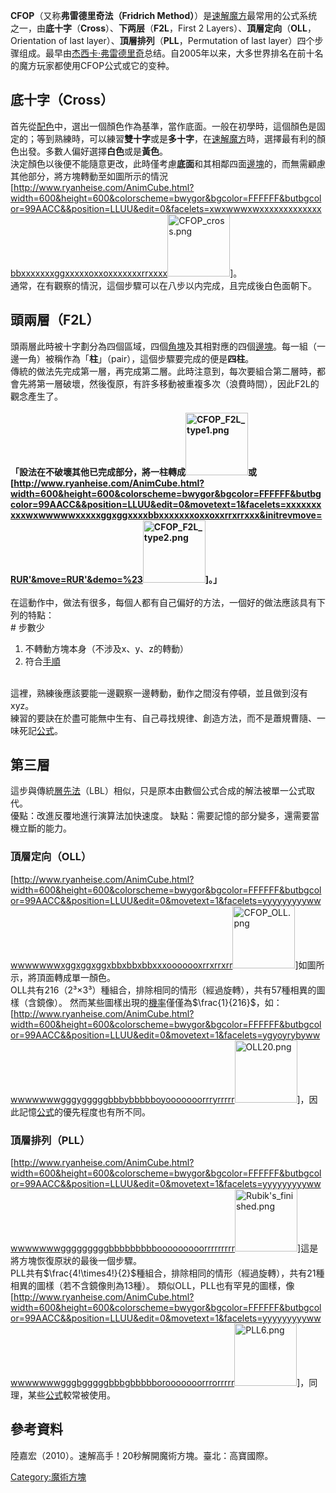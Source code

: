 '''CFOP'''（又称'''弗雷德里奇法（Fridrich Method）'''）是[[速解魔方|速解魔方]]最常用的公式系统之一，由'''底十字'''（'''Cross'''）、'''下两层'''（'''F2L'''，First 2 Layers）、'''頂層定向'''（'''OLL'''，Orientation of last layer）、'''頂層排列'''（'''PLL'''，Permutation of last layer）四个步骤组成。最早由[[杰西卡·弗雷德里奇|杰西卡·弗雷德里奇]]总结。自2005年以来，大多世界排名在前十名的魔方玩家都使用CFOP公式或它的变种。

==底十字（Cross）==
首先從[[魔術方塊|配色]]中，選出一個顏色作為基準，當作底面。一般在初學時，這個顏色是固定的；等到熟練時，可以練習'''雙十字'''或是'''多十字'''，在[[速解魔方|速解魔方]]時，選擇最有利的顏色出發。多數人偏好選擇'''白色'''或是'''黃色'''。<br />
決定顏色以後便不能隨意更改，此時僅考慮'''底面'''和其相鄰四面[[邊_(魔術方塊)|邊塊]]的，而無需顧慮其他部分，將方塊轉動至如圖所示的情況
[http://www.ryanheise.com/AnimCube.html?width=600&height=600&colorscheme=bwygor&bgcolor=FFFFFF&butbgcolor=99AACC&&position=LLUU&edit=0&facelets=xwxwwwxwxxxxxxxxxxxxxbbxxxxxxxggxxxxxoxxoxxxxxxxrrxxxx[[Image:CFOP_cross.png|100px]]]。<br />
通常，在有觀察的情況，這個步驟可以在八步以内完成，且完成後白色面朝下。

==頭兩層（F2L）==
頭兩層此時被十字劃分為四個區域，四個[[魔術方塊|角塊]]及其相對應的四個[[邊_(魔術方塊)|邊塊]]。每一組（一邊一角）被稱作為「'''柱'''」（pair），這個步驟要完成的便是'''四柱'''。<br />
傳統的做法先完成第一層，再完成第二層。此時注意到，每次要組合第二層時，都會先將第一層破壞，然後復原，有許多移動被重複多次（浪費時間），因此F2L的觀念產生了。<br /><br />
'''「設法在不破壞其他已完成部分，將一柱轉成[http://www.ryanheise.com/AnimCube.html?width=600&height=600&colorscheme=bwygor&bgcolor=FFFFFF&butbgcolor=99AACC&&position=LLUU&edit=0&movetext=1&facelets=xxxxxxxxxxwxwwwwwxxxxxggxggxxxxbbxxxxxxxoxxoxxrrxrrxxx&initrevmove=URU'R'&move=URU'R'&demo=%23 [[Image:CFOP_F2L_type1.png|100px]]]或[http://www.ryanheise.com/AnimCube.html?width=600&height=600&colorscheme=bwygor&bgcolor=FFFFFF&butbgcolor=99AACC&&position=LLUU&edit=0&movetext=1&facelets=xxxxxxxxxxwxwwwwwxxxxxggxggxxxxbbxxxxxxxoxxoxxrrxrrxxx&initrevmove=RUR'&move=RUR'&demo=%23[[Image:CFOP_F2L_type2.png|100px]]]。」'''<br /><br />
在這動作中，做法有很多，每個人都有自己偏好的方法，一個好的做法應該具有下列的特點：<br />
# 步數少
# 不轉動方塊本身（不涉及x、y、z的轉動）
# 符合[[手順|手順]]<br /><br />
這裡，熟練後應該要能一邊觀察一邊轉動，動作之間沒有停頓，並且做到沒有xyz。<br />
練習的要訣在於盡可能無中生有、自己尋找規律、創造方法，而不是蕭規曹隨、一味死記[http://www.speedsolving.com/wiki/index.php/F2L 公式]{{Wayback|url=http://www.ryanheise.com/AnimCube.html?width=600&height=600&colorscheme=bwygor&bgcolor=FFFFFF&butbgcolor=99AACC&&position=LLUU&edit=0&facelets=xwxwwwxwxxxxxxxxxxxxxbbxxxxxxxggxxxxxoxxoxxxxxxxrrxxxx[[Image:CFOP |date=20190215173203 }}。<br />

==第三層==
這步與傳統[[速解魔方|層先法]]（LBL）相似，只是原本由數個公式合成的解法被單一公式取代。<br />
優點：改進反覆地進行演算法加快速度。
缺點：需要記憶的部分變多，還需要當機立斷的能力。<br />

===頂層定向（OLL）===
[http://www.ryanheise.com/AnimCube.html?width=600&height=600&colorscheme=bwygor&bgcolor=FFFFFF&butbgcolor=99AACC&&position=LLUU&edit=0&movetext=1&facelets=yyyyyyyyywwwwwwwwwxggxggxggxbbxbbxbbxxxooooooxrrxrrxrr[[Image:CFOP_OLL.png|100px]]]如圖所示，將頂面轉成單一顏色。<br />
OLL共有216（2³×3³）種組合，排除相同的情形（經過旋轉），共有57種相異的圖樣（含鏡像）。
然而某些圖樣出現的[[機率|機率]]僅僅為<math>\frac{1}{216}</math>，如：[http://www.ryanheise.com/AnimCube.html?width=600&height=600&colorscheme=bwygor&bgcolor=FFFFFF&butbgcolor=99AACC&&position=LLUU&edit=0&movetext=1&facelets=ygyoyrybywwwwwwwwwgggygggggbbbybbbbboyooooooorrryrrrrr[[Image:OLL20.png|100px]]]，因此記憶[http://www.speedsolving.com/wiki/index.php/OLL 公式]{{Wayback|url=http://www.ryanheise.com/AnimCube.html?width=600&height=600&colorscheme=bwygor&bgcolor=FFFFFF&butbgcolor=99AACC&&position=LLUU&edit=0&movetext=1&facelets=yyyyyyyyywwwwwwwwwxggxggxggxbbxbbxbbxxxooooooxrrxrrxrr[[Image:CFOP |date=20190215173203 }}的優先程度也有所不同。

===頂層排列（PLL）===
[http://www.ryanheise.com/AnimCube.html?width=600&height=600&colorscheme=bwygor&bgcolor=FFFFFF&butbgcolor=99AACC&&position=LLUU&edit=0&movetext=1&facelets=yyyyyyyyywwwwwwwwwgggggggggbbbbbbbbbooooooooorrrrrrrrr[[Image:Rubik's_finished.png|100px]]]這是將方塊恢復原狀的最後一個步驟。<br />
PLL共有<math>\frac{4!\times4!}{2}</math>種組合，排除相同的情形（經過旋轉），共有21種相異的圖樣（若不含鏡像則為13種）。
類似OLL，PLL也有罕見的圖樣，像[http://www.ryanheise.com/AnimCube.html?width=600&height=600&colorscheme=bwygor&bgcolor=FFFFFF&butbgcolor=99AACC&&position=LLUU&edit=0&movetext=1&facelets=yyyyyyyyywwwwwwwwwgggbgggggbbbgbbbbborooooooorrrorrrrr[[Image:PLL6.png|100px]]]，同理，某些[http://www.speedsolving.com/wiki/index.php/PLL 公式]{{Wayback|url=http://www.ryanheise.com/AnimCube.html?width=600&height=600&colorscheme=bwygor&bgcolor=FFFFFF&butbgcolor=99AACC&&position=LLUU&edit=0&movetext=1&facelets=yyyyyyyyywwwwwwwwwgggggggggbbbbbbbbbooooooooorrrrrrrrr[[Image:Rubik's |date=20190215173203 }}較常被使用。<br />

==參考資料==
陸嘉宏（2010）。速解高手！20秒解開魔術方塊。臺北：高寶國際。

{{模板:魔方}}
[[Category:魔術方塊|Category:魔術方塊]]